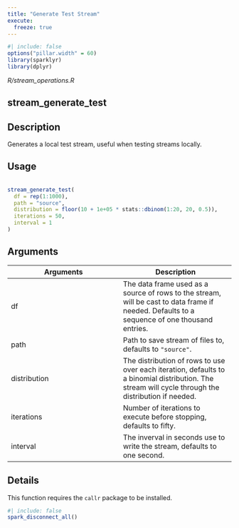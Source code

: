 ```yaml
---
title: "Generate Test Stream"
execute:
  freeze: true
---
```


```r
#| include: false
options("pillar.width" = 60)
library(sparklyr) 
library(dplyr)
```

*R/stream_operations.R*

## stream_generate_test

## Description
 Generates a local test stream, useful when testing streams locally. 


## Usage
```r
 
stream_generate_test( 
  df = rep(1:1000), 
  path = "source", 
  distribution = floor(10 + 1e+05 * stats::dbinom(1:20, 20, 0.5)), 
  iterations = 50, 
  interval = 1 
) 
```

## Arguments
|Arguments|Description|
|---|---|
| df | The data frame used as a source of rows to the stream, will be cast to data frame if needed. Defaults to a sequence of one thousand entries. |
| path | Path to save stream of files to, defaults to `"source"`. |
| distribution | The distribution of rows to use over each iteration, defaults to a binomial distribution. The stream will cycle through the distribution if needed. |
| iterations | Number of iterations to execute before stopping, defaults to fifty. |
| interval | The inverval in seconds use to write the stream, defaults to one second. |

## Details
 This function requires the `callr` package to be installed. 







```r
#| include: false
spark_disconnect_all()
```
